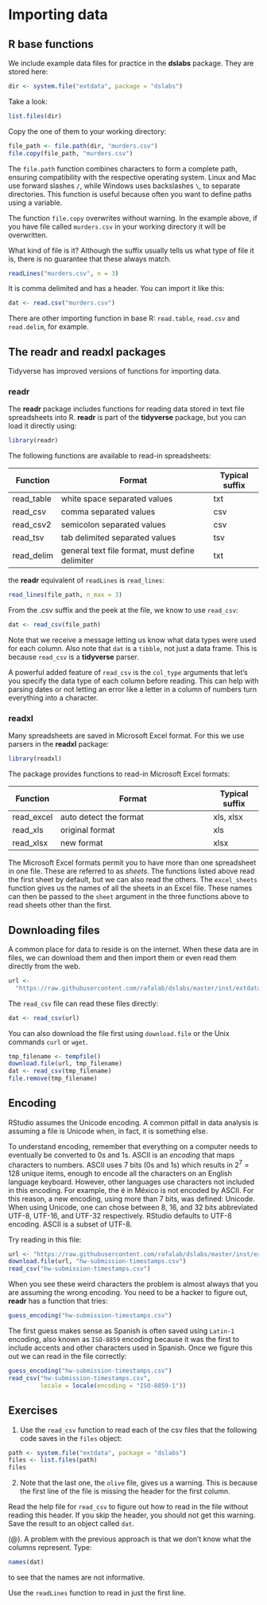 # Importing data 


## R base functions

We include example data files for practice in the __dslabs__ package. They are stored here:

```r
dir <- system.file("extdata", package = "dslabs")
```

Take a look:

```r
list.files(dir)
```


Copy the one of them to your working directory:

```r
file_path <- file.path(dir, "murders.csv")
file.copy(file_path, "murders.csv")
```


The `file.path` function combines characters to form a complete path, ensuring compatibility with the respective operating system. Linux and Mac use forward slashes `/`, while Windows uses backslashes `\`, to separate directories. This function is useful because often you want to define paths using a variable.


:::{.callout-warning}
The function `file.copy` overwrites without warning. In the example above, if you have file called `murders.csv` in your working directory it will be overwritten.
:::

What kind of file is it? Although the suffix usually tells us what type of file it is, there is no guarantee that these always match. 

```r
readLines("murders.csv", n = 3)
```

It is comma delimited and has a header. You can import it like this:

```r
dat <- read.csv("murders.csv")
```

There are other importing function in base R: `read.table`, `read.csv` and `read.delim`, for example.


## The readr and readxl packages

Tidyverse has improved versions of functions for importing data.

### readr

The __readr__ package includes functions for reading data stored in text file spreadsheets into R. __readr__ is part of the __tidyverse__ package, but you can load it directly using:

```r
library(readr)
```


The following functions are available to read-in spreadsheets:

| Function  | Format                                           | Typical suffix |
|-----------|--------------------------------------------------|----------------| 
| read_table| white space separated values | txt |
| read_csv | comma separated values |  csv |
| read_csv2 | semicolon separated values | csv |
| read_tsv | tab delimited separated values | tsv |
| read_delim | general text file format, must define delimiter | txt |


the  __readr__ equivalent of `readLines` is `read_lines`:

```r
read_lines(file_path, n_max = 3)
```

From the .csv suffix and the peek at the file, we know to use `read_csv`:

```r
dat <- read_csv(file_path)
```

Note that we receive a message letting us know what data types were used for each column. Also note that `dat` is a `tibble`, not just a data frame. This is because `read_csv` is a __tidyverse__ parser. 

A powerful added feature of `read_csv` is the `col_type` arguments that let's you specify the data type of each column before reading. This can help with parsing dates or not letting an error like a letter in a column of numbers turn everything into a character. 


### readxl

Many spreadsheets are saved in Microsoft Excel format. For this we use parsers in the __readxl__ package:

```r
library(readxl)
```

The package provides functions to read-in Microsoft Excel formats:

| Function  | Format                                           | Typical suffix |
|-----------|--------------------------------------------------|----------------| 
| read_excel | auto detect the format | xls, xlsx|
| read_xls | original format |  xls |
| read_xlsx | new format | xlsx |

The Microsoft Excel formats permit you to have more than one spreadsheet in one file. These are referred to as _sheets_. The functions listed above read the first sheet by default, but we can also read the others. The `excel_sheets` function gives us the names of all the sheets in an Excel file. These names can then be passed to the `sheet` argument in the three functions above to read sheets other than the first.



## Downloading files

A common place for data to reside is on the internet. When these data are in files, we can download them and then import them or even read them directly from the web. 

```r
url <- 
  "https://raw.githubusercontent.com/rafalab/dslabs/master/inst/extdata/murders.csv"
```

The `read_csv` file can read these files directly:

```r
dat <- read_csv(url)
```

You can also download the file first using `download.file` or the Unix commands `curl` or `wget`.

```r
tmp_filename <- tempfile()
download.file(url, tmp_filename)
dat <- read_csv(tmp_filename)
file.remove(tmp_filename)
```


## Encoding

RStudio assumes the Unicode encoding. A common pitfall in data analysis is assuming a file is Unicode when, in fact, it is something else.

To understand encoding, remember that everything on a computer needs to eventually be converted to 0s and 1s. ASCII is an _encoding_ that maps characters to numbers. ASCII uses 7 bits (0s and 1s) which results in $2^7 = 128$ unique items, enough to encode all the characters on an English language keyboard. However, other languages use characters not included in this encoding. For example, the é in México is not encoded by ASCII. For this reason, a new encoding, using more than 7 bits, was defined: Unicode. When using Unicode, one can chose between 8, 16, and 32 bits abbreviated UTF-8, UTF-16, and UTF-32 respectively. RStudio defaults to UTF-8 encoding. ASCII is a subset of UTF-8.

Try reading in this file:

```r
url <- "https://raw.githubusercontent.com/rafalab/dslabs/master/inst/extdata/hw-submission-timestamps.csv"
download.file(url, "hw-submission-timestamps.csv")
read_csv("hw-submission-timestamps.csv")
```

When you see these weird characters the problem is almost always that you are assuming the wrong encoding. You need to be a hacker to figure out,  __readr__ has a function that tries:

```r
guess_encoding("hw-submission-timestamps.csv")
```

The first guess makes sense as Spanish is often saved using  `Latin-1` encoding, also known as `ISO-8859` encoding because it was the first to include accents and other characters used in Spanish. Once we figure this out we can read in the file correctly:

```r
guess_encoding("hw-submission-timestamps.csv")
read_csv("hw-submission-timestamps.csv", 
         locale = locale(encoding = "ISO-8859-1"))
```


## Exercises 


(@) Use the `read_csv` function to read each of the csv files that the following code saves in the `files` object: 

```r
path <- system.file("extdata", package = "dslabs")
files <- list.files(path)
files
```

  
(@)  Note that the last one, the `olive` file, gives us a warning. This is because the first line of the file is missing the header for the first column. 

Read the help file for `read_csv` to figure out how to read in the file without reading this header. If you skip the header, you should not get this warning. Save the result to an object called `dat`.

  
(@). A problem with the previous approach is that we don't know what the columns represent. Type:

```r
names(dat)
```

to see that the names are not informative.

Use the `readLines` function to read in just the first line.



